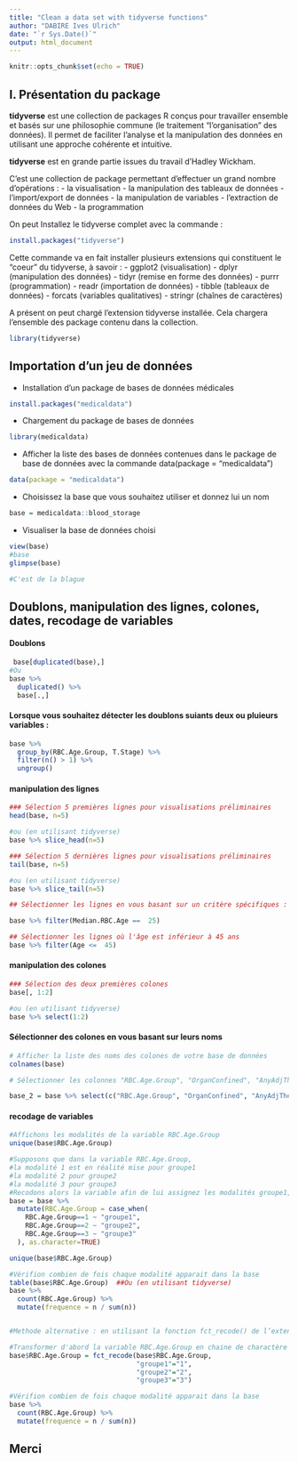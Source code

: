 ---
title: "Clean a data set with tidyverse functions"
author: "DABIRE Ives Ulrich"
date: "`r Sys.Date()`"
output: html_document
---

```{r setup, include=FALSE}
knitr::opts_chunk$set(echo = TRUE)
```

## I. Présentation du package

**tidyverse** est une collection de packages R conçus pour travailler ensemble et basés sur une philosophie commune (le traitement "l'organisation" des données). Il permet de faciliter l'analyse et la manipulation des données en utilisant une approche cohérente et intuitive.

**tidyverse** est en grande partie issues du travail d’Hadley
Wickham.

C'est une collection de package permettant d'effectuer un grand nombre d'opérations : 
- la visualisation
- la manipulation des tableaux de données
- l'import/export de données
- la manipulation de variables
- l'extraction de données du Web
- la programmation

On peut Installez le tidyverse complet avec la commande :

```{r}
install.packages("tidyverse")
```

Cette commande va en fait installer plusieurs extensions qui constituent le “coeur” du tidyverse, à savoir :
- ggplot2 (visualisation)
- dplyr (manipulation des données)
- tidyr (remise en forme des données)
- purrr (programmation)
- readr (importation de données)
- tibble (tableaux de données)
- forcats (variables qualitatives)
- stringr (chaînes de caractères)

A présent on peut chargé l'extension tidyverse installée. Cela chargera l'ensemble des package contenu dans la collection.

```{r}
library(tidyverse)
```



## Importation d'un jeu de données 

- Installation d'un package de bases de données médicales

```{r, message=FALSE}
install.packages("medicaldata")
```

- Chargement du package de bases de données

```{r}
library(medicaldata)
```

- Afficher la liste des bases de données contenues dans le package de base de données avec la commande data(package = "medicaldata")

```{r}
data(package = "medicaldata")
```

- Choisissez la base que vous souhaitez utiliser et donnez lui un nom

```{r}
base = medicaldata::blood_storage 
```

- Visualiser la base de données choisi

```{r}
view(base)
#base
glimpse(base)
```

```{r}
#C'est de la blague
```

## Doublons, manipulation des lignes, colones, dates, recodage de variables

#### Doublons
```{r}
 base[duplicated(base),]
#Ou
base %>% 
  duplicated() %>% 
  base[.,]

```

#### Lorsque vous souhaitez détecter les doublons suiants deux ou pluieurs variables : 

```{r}
base %>%
  group_by(RBC.Age.Group, T.Stage) %>%
  filter(n() > 1) %>% 
  ungroup()
```


#### manipulation des lignes
```{r}
### Sélection 5 premières lignes pour visualisations préliminaires
head(base, n=5)

#ou (en utilisant tidyverse)
base %>% slice_head(n=5)

### Sélection 5 dernières lignes pour visualisations préliminaires
tail(base, n=5)

#ou (en utilisant tidyverse)
base %>% slice_tail(n=5)

## Sélectionner les lignes en vous basant sur un critère spécifiques : sélectionner toute les lignes où l'âge median du RBC est de 25 ans

base %>% filter(Median.RBC.Age ==  25)

## Sélectionner les lignes où l'âge est inférieur à 45 ans 
base %>% filter(Age <=  45)
```



#### manipulation des colones

```{r}
### Sélection des deux premières colones
base[, 1:2]

#ou (en utilisant tidyverse)
base %>% select(1:2)

```


#### Sélectionner des colones en vous basant sur leurs noms
```{r}
# Afficher la liste des noms des colones de votre base de données
colnames(base)

# Sélectionner les colonnes "RBC.Age.Group", "OrganConfined", "AnyAdjTherapy", "TimeToRecurrence" et les assigner à une sous base que vous souhaiter utiliser pour la suite de vos travaux

base_2 = base %>% select(c("RBC.Age.Group", "OrganConfined", "AnyAdjTherapy", "TimeToRecurrence"))

```


#### recodage de variables
```{r}
#Affichons les modalités de la variable RBC.Age.Group
unique(base$RBC.Age.Group)

#Supposons que dans la variable RBC.Age.Group, 
#la modalité 1 est en réalité mise pour groupe1
#la modalité 2 pour groupe2
#la modalité 3 pour groupe3
#Recodons alors la variable afin de lui assignez les modalités groupe1, goupe 2 et groupe3
base = base %>% 
  mutate(RBC.Age.Group = case_when(
    RBC.Age.Group==1 ~ "groupe1",
    RBC.Age.Group==2 ~ "groupe2",
    RBC.Age.Group==3 ~ "groupe3"
  ), as.character=TRUE)

unique(base$RBC.Age.Group)

#Vérifion combien de fois chaque modalité apparait dans la base
table(base$RBC.Age.Group)  ##Ou (en utilisant tidyverse)
base %>% 
  count(RBC.Age.Group) %>% 
  mutate(frequence = n / sum(n))


#Methode alternative : en utilisant la fonction fct_recode() de l’extension forcats : Celle-ci prend en argument une liste de recodages sous la forme "Nouvelle valeur" = "Ancienne valeur".

#Transformer d'abord la variable RBC.Age.Group en chaine de charactère
base$RBC.Age.Group = fct_recode(base$RBC.Age.Group, 
                                "groupe1"="1",
                                "groupe2"="2",
                                "groupe3"="3")

#Vérifion combien de fois chaque modalité apparait dans la base
base %>% 
  count(RBC.Age.Group) %>% 
  mutate(frequence = n / sum(n))
```




## Merci


























